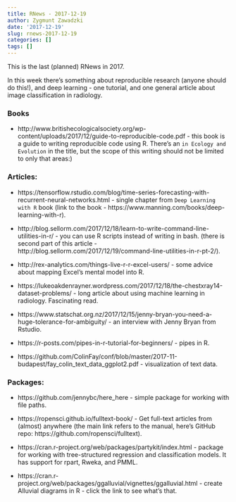 ```yaml
---
title: RNews - 2017-12-19
author: Zygmunt Zawadzki
date: '2017-12-19'
slug: rnews-2017-12-19
categories: []
tags: []
---
```


This is the last (planned) RNews in 2017.

In this week there's something about reproducible research (anyone should do this!), and deep learning - one tutorial, and one general article about image classification in radiology.

### Books

- http://www.britishecologicalsociety.org/wp-content/uploads/2017/12/guide-to-reproducible-code.pdf - this book is a guide to writing reproducible code using R. There's an `in Ecology and Evolution` in the title, but the scope of this writing should not be limited to only that areas:)

### Articles:

- https://tensorflow.rstudio.com/blog/time-series-forecasting-with-recurrent-neural-networks.html - single chapter from `Deep Learning with R` book (link to the book - https://www.manning.com/books/deep-learning-with-r).

- http://blog.sellorm.com/2017/12/18/learn-to-write-command-line-utilities-in-r/ - you can use R scripts instead of writing in bash. (there is second part of this article - http://blog.sellorm.com/2017/12/19/command-line-utilities-in-r-pt-2/).

- http://rex-analytics.com/things-live-r-r-excel-users/ - some advice about mapping Excel's mental model into R.

- https://lukeoakdenrayner.wordpress.com/2017/12/18/the-chestxray14-dataset-problems/ - long article about using machine learning in radiology. Fascinating read.

- https://www.statschat.org.nz/2017/12/15/jenny-bryan-you-need-a-huge-tolerance-for-ambiguity/ - an interview with Jenny Bryan from Rstudio.

- https://r-posts.com/pipes-in-r-tutorial-for-beginners/ - pipes in R.

- https://github.com/ColinFay/conf/blob/master/2017-11-budapest/fay_colin_text_data_ggplot2.pdf - visualization of text data.

### Packages:

- https://github.com/jennybc/here_here - simple package for working with file paths.

- https://ropensci.github.io/fulltext-book/ - Get full-text articles from (almost) anywhere (the main link refers to the manual, here's GitHub repo: https://github.com/ropensci/fulltext).

- https://cran.r-project.org/web/packages/partykit/index.html - package for working with tree-structured regression and classification models. It has support for rpart, Rweka, and PMML.

- https://cran.r-project.org/web/packages/ggalluvial/vignettes/ggalluvial.html - create Alluvial diagrams in R - click the link to see what's that.
